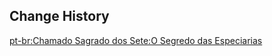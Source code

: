 {{Genius Invokation TCG Stage
|title        = A Spicy Secret
|type         = Adventure Challenge
|group        = Open World Match
|character    = Rama
|requirement  = 9
|location     = Sumeru
|introduction = One day, the Abyss Mages set out to find the secret to improve the flavor of meals... Eh? You've never seen them eat before? Seriously? Eh, well, whatever, this is just a story anyway...<br>{{Color|bp|Special Rule: After an Abyss Mage uses a Skill, it can restore its broken Elemental Shield.}}
|objective_1  = Achieve victory
|reward_1     = Player EXP*330;Lucky Coin*350
|objective_2  = Achieve victory within 5 Rounds
|reward_2     = Lucky Coin*700
|objective_3  = Trigger 2 Elemental Reactions
|reward_3     = Lucky Coin*700
|lineup       = Pyro Abyss Mage;Hydro Abyss Mage;
|support      = Ley Line Disorder: Aegis of the Abyss
}}

==Change History==
{{Change History|3.3}}

[[pt-br:Chamado Sagrado dos Sete:O Segredo das Especiarias]]